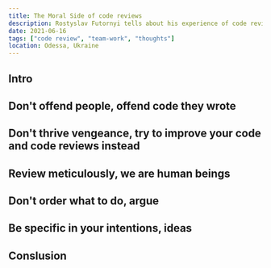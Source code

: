 ```yaml
---
title: The Moral Side of code reviews
description: Rostyslav Futornyi tells about his experience of code reviews
date: 2021-06-16
tags: ["code review", "team-work", "thoughts"]
location: Odessa, Ukraine
---
```


## Intro

## Don't offend people, offend code they wrote

## Don't thrive vengeance, try to improve your code and code reviews instead

## Review meticulously, we are human beings

## Don't order what to do, argue

## Be specific in your intentions, ideas

## Conslusion
